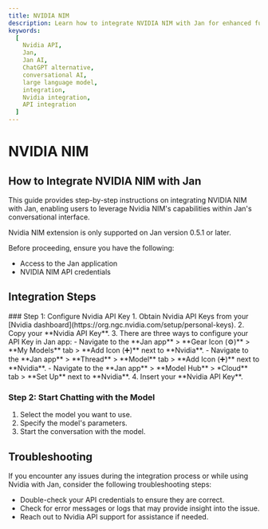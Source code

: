 ```yaml
---
title: NVIDIA NIM
description: Learn how to integrate NVIDIA NIM with Jan for enhanced functionality.
keywords:
  [
    Nvidia API,
    Jan,
    Jan AI,
    ChatGPT alternative,
    conversational AI,
    large language model,
    integration,
    Nvidia integration,
    API integration
  ]
---
```



# NVIDIA NIM

## How to Integrate NVIDIA NIM with Jan

This guide provides step-by-step instructions on integrating NVIDIA NIM with Jan, enabling users to leverage Nvidia NIM's capabilities within Jan's conversational interface.

<Callout type='info'>
  Nvidia NIM extension is only supported on Jan version 0.5.1 or later.
</Callout>

Before proceeding, ensure you have the following:
- Access to the Jan application
- NVIDIA NIM API credentials

## Integration Steps
<Steps>
### Step 1: Configure Nvidia API Key
1. Obtain Nvidia API Keys from your [Nvidia dashboard](https://org.ngc.nvidia.com/setup/personal-keys).
2. Copy your **Nvidia API Key**.
3. There are three ways to configure your API Key in Jan app:
  - Navigate to the **Jan app** > **Gear Icon (⚙️)** > **My Models** tab > **Add Icon (➕)** next to **Nvidia**.
  - Navigate to the **Jan app** > **Thread** > **Model** tab > **Add Icon (➕)** next to **Nvidia**.
  - Navigate to the **Jan app** > **Model Hub** > *Cloud** tab > **Set Up** next to **Nvidia**.
4. Insert your **Nvidia API Key**.


### Step 2: Start Chatting with the Model

1. Select the model you want to use.
2. Specify the model's parameters.
3. Start the conversation with the model.

</Steps>

## Troubleshooting

If you encounter any issues during the integration process or while using Nvidia with Jan, consider the following troubleshooting steps:

- Double-check your API credentials to ensure they are correct.
- Check for error messages or logs that may provide insight into the issue.
- Reach out to Nvidia API support for assistance if needed.